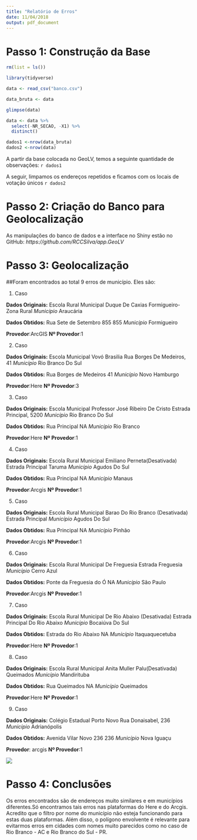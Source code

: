 ```yaml
---
title: "Relatório de Erros"
date: 11/04/2018
output: pdf_document
---
```


# Passo 1: Construção da Base

```r
rm(list = ls())

library(tidyverse)

data <- read_csv("banco.csv")

data_bruta <- data

glimpse(data)

data <- data %>% 
  select(-NR_SECAO, -X1) %>% 
  distinct() 

dados1 <-nrow(data_bruta)
dados2 <-nrow(data)
```

A partir da base colocada no GeoLV, temos a seguinte quantidade de observações: `r dados1`

A seguir, limpamos os endereços repetidos e ficamos com os locais de votação únicos `r dados2`

# Passo 2: Criação do Banco para Geolocalização

As manipulações do banco de dados e a interface no Shiny estão no GitHub:
*https://github.com/RCCSilva/app.GeoLV*

# Passo 3: Geolocalização

##Foram encontrados ao total 9 erros de município. Eles são:

1. Caso 

**Dados Originais:** 
Escola Rural Municipal Duque De Caxias Formigueiro-Zona Rural
*Município* Araucária

**Dados Obtidos:** 
Rua Sete de Setembro 855 855
*Município* Formigueiro

**Provedor**:ArcGIS
**Nº Provedor**:1

2. Caso 

**Dados Originais:** 
Escola Municipal Vovó Brasilia Rua Borges De Medeiros, 41
*Município* Rio Branco Do Sul

**Dados Obtidos:** 
Rua Borges de Medeiros 41
*Município* Novo Hamburgo

**Provedor**:Here
**Nº Provedor**:3

3. Caso 

**Dados Originais:** 
Escola Municipal Professor José Ribeiro De Cristo
Estrada Principal, 5200
*Município* Rio Branco Do Sul

**Dados Obtidos:** 
Rua Principal NA
*Município* Rio Branco

**Provedor**:Here
**Nº Provedor**:1

4. Caso 

**Dados Originais:** 
Escola Rural Municipal Emiliano Perneta(Desativada)
Estrada Principal Taruma
*Município* Agudos Do Sul

**Dados Obtidos:** 
Rua Principal NA
*Município* Manaus

**Provedor**:Arcgis
**Nº Provedor**:1

5. Caso

**Dados Originais:** 
Escola Rural Municipal Barao Do Rio Branco (Desativada) 
Estrada Principal
*Município* Agudos Do Sul

**Dados Obtidos:** 
Rua Principal NA
*Município* Pinhão

**Provedor**:Arcgis
**Nº Provedor**:1

6. Caso 

**Dados Originais:** 
Escola Rural Municipal De Freguesia 
Estrada Freguesia
*Município* Cerro Azul 

**Dados Obtidos:** 
Ponte da Freguesia do Ó NA
*Município* São Paulo

**Provedor**:Arcgis
**Nº Provedor**:1

7. Caso 

**Dados Originais:** 
Escola Rural Municipal De Rio Abaixo (Desativada)
Estrada Principal Do Rio Abaixo
*Município* Bocaiúva Do Sul

**Dados Obtidos:** 
Estrada do Rio Abaixo NA
*Município* Itaquaquecetuba

**Provedor**:Here
**Nº Provedor**:1

8. Caso 

**Dados Originais:** 
Escola Rural Municipal Anita Muller Palu(Desativada) 
Queimados
*Município* Mandirituba

**Dados Obtidos:** 
Rua Queimados NA
*Município* Queimados

**Provedor**:Here
**Nº Provedor**:1

9. Caso

**Dados Originais:** 
Colégio Estadual Porto Novo 
Rua Donaisabel, 236
*Município* Adrianópolis

**Dados Obtidos:** 
Avenida Vilar Novo 236 236
*Município* Nova Iguaçu

**Provedor**: arcgis
**Nº Provedor**:1

![](erros1.png)

# Passo 4: Conclusões

Os erros encontrados são de endereços muito similares e em municípios diferentes.Só encontramos tais erros nas plataformas do Here e do Arcgis. Acredito que o filtro por nome do município não esteja funcionando para estas duas plataformas. Além disso, o polígono envolvente é relevante para evitarmos erros em cidades com nomes muito parecidos como no caso de Rio Branco - AC e Rio Branco do Sul - PR.



